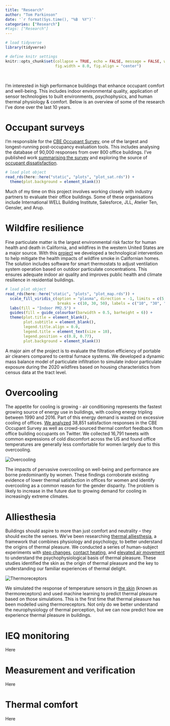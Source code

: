 ```yaml
---
title: "Research"
author: "Tom Parkinson"
date: '`r format(Sys.time(), "%B  %Y")`'
categories: ["Research"]
#tags: ["Research"]
---
```


```r

# load tidyverse
library(tidyverse)

# define knitr settings
knitr::opts_chunk$set(collapse = TRUE, echo = FALSE, message = FALSE, warning = FALSE, 
                      fig.width = 8.0, fig.align = "center")

```

 <br />

I'm interested in high performance buildings that enhance occupant comfort and well-being. This includes indoor environmental quality, application of sensor technologies to built environments, psychophysics, and human thermal physiology & comfort. Below is an overview of some of the research I've done over the last 10 years.

# Occupant surveys

I'm responsible for the [CBE Occupant Survey](https://cbe.berkeley.edu/resources/occupant-survey/){target="_blank"}, one of the largest and longest-running post-occupancy evaluation tools. This includes analysing the database of 90,000 responses from over 800 office buildings. I've published work [summarising the survey](https://doi.org/10.5334/bc.76){target="_blank"} and exploring the source of [occupant dissatisfaction](https://doi.org/10.1016/j.buildenv.2021.108270){target="_blank"}.

```r

# load plot object
read_rds(here::here("static", "plots", "plot_sat.rds")) +
  theme(plot.background = element_blank())

```

Much of my time on this project involves working closely with industry partners to evaluate their office buildings. Some of these organisations include International WELL Building Institute, Salesforce, JLL, Atelier Ten, Gensler, and Arup.

# Wildfire resilience

Fine particulate matter is the largest environmental risk factor for human health and death in California, and wildfires in the western United States are a major source. With this [project](https://citris-uc.org/13-cross-campus-projects-selected-for-2021-seed-awards/){target="_blank"} we developed a technological intervention to help mitigate the health impacts of wildfire smoke in Californian homes. The solution includes software for smart thermostats to adjust ventilation system operation based on outdoor particulate concentrations. This ensures adequate indoor air quality and improves public health and climate resilience in residential buildings.

```r

# load plot object
read_rds(here::here("static", "plots", "plot_map.rds")) +
  scale_fill_viridis_c(option = "plasma", direction = -1, limits = c(5, 55), 
                       breaks = c(10, 30, 50), labels = c("10", "30", "50\nµg/m3")) +
  labs(fill = "Indoor PM2.5") +
  guides(fill = guide_colourbar(barwidth = 0.5, barheight = 6)) +
  theme(plot.title = element_blank(), 
        plot.subtitle = element_blank(), 
        legend.title.align = 0.0,
        legend.title = element_text(size = 10),
        legend.position = c(0.8, 0.77),
        plot.background = element_blank())

```

A major aim of the project is to evaluate the filtration efficiency of portable air cleaners compared to central furnace systems. We developed a dynamic mass balance model of particulate infiltration to simulate indoor particulate exposure during the 2020 wildfires based on housing characteristics from census data at the tract level.

# Overcooling

The appetite for cooling is growing - air conditioning represents the fastest growing source of energy use in buildings, with cooling energy tripling between 1990 and 2016. Part of this energy demand is wasted on excessive cooling of offices. [We analyzed](https://rdcu.be/cCQlN){target="_blank"} 38,851 satisfaction responses in the CBE Occupant Survey as well as crowd-sourced thermal comfort feedback from office building occupants on Twitter. We collected 16,791 tweets with common expressions of cold discomfort across the US and found office temperatures are generally less comfortable for women largely due to this overcooling.

![Overcooling](/images/alluvial.png)\

The impacts of pervasive overcooling on well-being and performance are borne predominantly by women. These findings corroborate existing evidence of lower thermal satisfaction in offices for women and identify overcooling as a common reason for the gender disparity. The problem is likely to increase in the future due to growing demand for cooling in increasingly extreme climates. 

# Alliesthesia

Buildings should aspire to more than just comfort and neutrality – they should excite the senses. We’ve been researching [thermal alliesthesia](https://doi.org/10.1080/09613218.2015.989662){target="_blank"}, a framework that combines physiology and psychology, to better understand the origins of thermal pleasure. We conducted a series of human-subject experiments with [step changes](https://doi.org/10.1080/09613218.2015.1059653){target="_blank"}, [contact heating](https://doi.org/10.1080/09613218.2015.1082334){target="_blank"}, and [elevated air movement](https://doi.org/10.1080/09613218.2016.1140932){target="_blank"} to understand the psychophysiological basis of thermal pleasure. These studies identified the skin as the origin of thermal pleasure and the key to understanding our familiar experiences of thermal delight.

![Thermoreceptors](/images/alliesthesia.png)\

We simulated the response of temperature sensors in [the skin](https://doi.org/10.1111/ina.12859){target="_blank"} (known as thermoreceptors) and used machine learning to predict thermal pleasure based on those simulations. This is the first time that thermal pleasure has been modelled using thermoreceptors. Not only do we better understand the neurophysiology of thermal perception, but we can now predict how we experience thermal pleasure in buildings.

# IEQ monitoring

Here

# Measurement and verification 

Here

# Thermal comfort

Here
